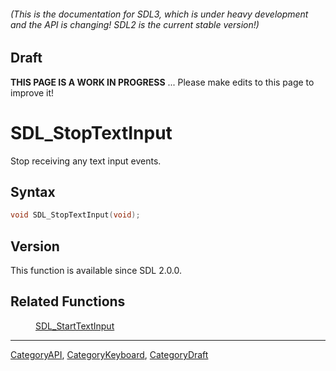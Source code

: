 ====== (This is the documentation for SDL3, which is under heavy development and the API is changing! SDL2 is the current stable version!) ======

== Draft ==

'''THIS PAGE IS A WORK IN PROGRESS''' ... Please make edits to this page to improve it!
= SDL_StopTextInput =

Stop receiving any text input events.

== Syntax ==

<syntaxhighlight lang='c'>
void SDL_StopTextInput(void);
</syntaxhighlight>

== Version ==

This function is available since SDL 2.0.0.

== Related Functions ==

:[[SDL_StartTextInput]]

----
[[CategoryAPI]], [[CategoryKeyboard]], [[CategoryDraft]]


